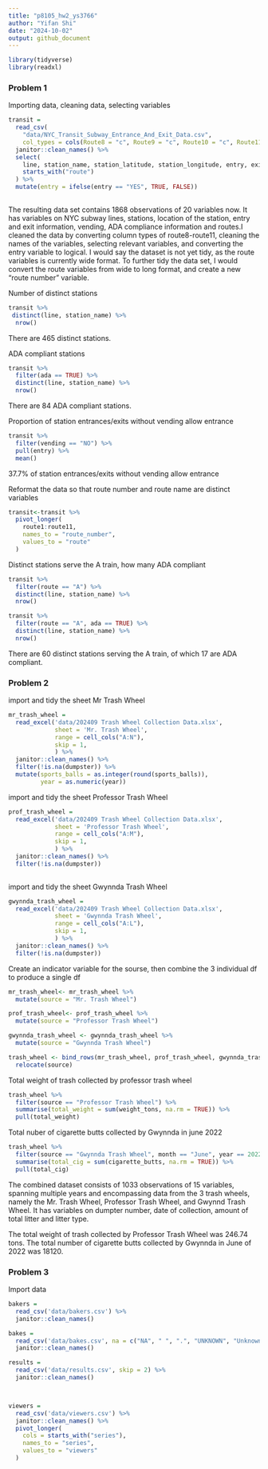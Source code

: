 ```yaml
---
title: "p8105_hw2_ys3766"
author: "Yifan Shi"
date: "2024-10-02"
output: github_document
---
```


```r
library(tidyverse)
library(readxl)
```

### Problem 1

Importing data, cleaning data, selecting variables
```r
transit = 
  read_csv(
    "data/NYC_Transit_Subway_Entrance_And_Exit_Data.csv",
    col_types = cols(Route8 = "c", Route9 = "c", Route10 = "c", Route11= "c")) %>% 
  janitor::clean_names() %>% 
  select(
    line, station_name, station_latitude, station_longitude, entry, exit_only, vending, entrance_type, ada,
    starts_with("route")
  ) %>% 
  mutate(entry = ifelse(entry == "YES", TRUE, FALSE))
  
```

The resulting data set contains 1868 observations of 20 variables now. It has variables on NYC subway lines, stations, location of the station, entry and exit information, vending, ADA compliance information and routes.I cleaned the data by converting column types of route8-route11, cleaning the names of the variables, selecting relevant variables, and converting the entry variable to logical. I would say the dataset is not yet tidy, as the route variables is currently wide format. To further tidy the data set, I would convert the route variables from wide to long format, and create a new "route number" variable. 

Number of distinct stations
```r
transit %>% 
 distinct(line, station_name) %>% 
  nrow()
```

There are 465 distinct stations. 

ADA compliant stations
```r
transit %>% 
  filter(ada == TRUE) %>% 
  distinct(line, station_name) %>% 
  nrow()
```
There are 84 ADA compliant stations. 

Proportion of station entrances/exits without vending allow entrance
```r
transit %>% 
  filter(vending == "NO") %>% 
  pull(entry) %>% 
  mean()
```
37.7% of station entrances/exits without vending allow entrance

Reformat the data so that route number and route name are distinct variables
```r
transit<-transit %>% 
  pivot_longer(
    route1:route11,
    names_to = "route_number",
    values_to = "route"
  )
```

Distinct stations serve the A train, how many ADA compliant
```r
transit %>% 
  filter(route == "A") %>% 
  distinct(line, station_name) %>% 
  nrow()

transit %>% 
  filter(route == "A", ada == TRUE) %>% 
  distinct(line, station_name) %>% 
  nrow()
```

There are 60 distinct stations serving the A train, of which 17 are ADA compliant. 


### Problem 2

import and tidy the sheet Mr Trash Wheel
```r
mr_trash_wheel = 
  read_excel('data/202409 Trash Wheel Collection Data.xlsx', 
             sheet = 'Mr. Trash Wheel',
             range = cell_cols("A:N"),
             skip = 1,
             ) %>% 
  janitor::clean_names() %>% 
  filter(!is.na(dumpster)) %>% 
  mutate(sports_balls = as.integer(round(sports_balls)),
         year = as.numeric(year))
```

import and tidy the sheet Professor Trash Wheel
```r
prof_trash_wheel = 
  read_excel('data/202409 Trash Wheel Collection Data.xlsx', 
             sheet = 'Professor Trash Wheel',
             range = cell_cols("A:M"),
             skip = 1,
             ) %>% 
  janitor::clean_names() %>% 
  filter(!is.na(dumpster))
  
```

import and tidy the sheet Gwynnda Trash Wheel
```r
gwynnda_trash_wheel = 
  read_excel('data/202409 Trash Wheel Collection Data.xlsx', 
             sheet = 'Gwynnda Trash Wheel',
             range = cell_cols("A:L"),
             skip = 1,
             ) %>% 
  janitor::clean_names() %>% 
  filter(!is.na(dumpster)) 
```

Create an indicator variable for the sourse, then combine the 3 individual df to produce a single df
```r
mr_trash_wheel<- mr_trash_wheel %>% 
  mutate(source = "Mr. Trash Wheel")

prof_trash_wheel<- prof_trash_wheel %>% 
  mutate(source = "Professor Trash Wheel")

gwynnda_trash_wheel <- gwynnda_trash_wheel %>% 
  mutate(source = "Gwynnda Trash Wheel")

trash_wheel <- bind_rows(mr_trash_wheel, prof_trash_wheel, gwynnda_trash_wheel) %>% 
  relocate(source)
```

Total weight of trash collected by professor trash wheel
```r
trash_wheel %>% 
  filter(source == "Professor Trash Wheel") %>% 
  summarise(total_weight = sum(weight_tons, na.rm = TRUE)) %>% 
  pull(total_weight)
```

Total nuber of cigarette butts collected by Gwynnda in june 2022
```r
trash_wheel %>% 
  filter(source == "Gwynnda Trash Wheel", month == "June", year == 2022) %>% 
  summarise(total_cig = sum(cigarette_butts, na.rm = TRUE)) %>% 
  pull(total_cig)
```

The combined dataset consists of 1033 observations of 15 variables, spanning multiple years and encompassing data from the 3 trash wheels, namely the Mr. Trash Wheel, Professor Trash Wheel, and Gwynnd Trash Wheel. It has variables on dumpter number, date of collection, amount of total litter and litter type.

The total weight of trash collected by Professor Trash Wheel was 246.74 tons. 
The total number of cigarette butts collected by Gwynnda in June of 2022 was 18120. 


### Problem 3

Import data
```r
bakers = 
  read_csv('data/bakers.csv') %>% 
  janitor::clean_names()

bakes = 
  read_csv('data/bakes.csv', na = c("NA", " ", ".", "UNKNOWN", "Unknown", "N/A")) %>% 
  janitor::clean_names()

results =
  read_csv('data/results.csv', skip = 2) %>% 
  janitor::clean_names()




```


```r
viewers = 
  read_csv('data/viewers.csv') %>% 
  janitor::clean_names() %>% 
  pivot_longer(
    cols = starts_with("series"),
    names_to = "series",
    values_to = "viewers"
  )
```

